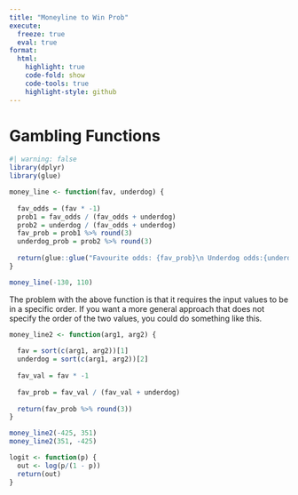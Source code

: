 ```yaml
---
title: "Moneyline to Win Prob"
execute: 
  freeze: true
  eval: true
format:
  html:
    highlight: true
    code-fold: show
    code-tools: true
    highlight-style: github
---
```


# Gambling Functions

```r
#| warning: false
library(dplyr)
library(glue)
```

```r
money_line <- function(fav, underdog) {
    
  fav_odds = (fav * -1)
  prob1 = fav_odds / (fav_odds + underdog)
  prob2 = underdog / (fav_odds + underdog)
  fav_prob = prob1 %>% round(3)
  underdog_prob = prob2 %>% round(3)
  
  return(glue::glue("Favourite odds: {fav_prob}\n Underdog odds:{underdog_prob}"))
}
```

```r
money_line(-130, 110)
```

The problem with the above function is that it requires the input values to be in a specific order. If you want a more general approach that does not specify the order of the two values, you could do something like this.

```r
money_line2 <- function(arg1, arg2) {
  
  fav = sort(c(arg1, arg2))[1]
  underdog = sort(c(arg1, arg2))[2]
    
  fav_val = fav * -1
  
  fav_prob = fav_val / (fav_val + underdog)
  
  return(fav_prob %>% round(3))
}
```

```r
money_line2(-425, 351)
money_line2(351, -425)
```

```r
logit <- function(p) { 
  out <- log(p/(1 - p))
  return(out)
}
```